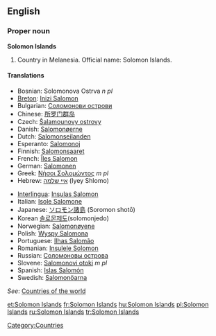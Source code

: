 {{wikipedia}}
==English==

===Proper noun===
'''Solomon Islands'''

# Country in Melanesia. Official name: Solomon Islands.

====Translations====
{{trans-top|A country in Melanesia}}
*Bosnian: Solomonova Ostrva ''n pl''
*[[Breton]]: [[Inizi Salomon]]
*Bulgarian: [[Соломонови острови]]
*Chinese: [[所罗门群岛]]
* Czech: [[Šalamounovy ostrovy]] {{m|p}}
*Danish: [[Salomonøerne]]
*Dutch: [[Salomonseilanden]]
*Esperanto: [[Salomonoj]]
*Finnish: [[Salomonsaaret]]
*French: [[Îles Salomon]]
*German: [[Salomonen]]
*Greek: [[Νήσοι Σολομώντος]] ''m pl''
*Hebrew: [[איי שלמה]] (Iyey Shlomo)
{{trans-mid}}
*[[Interlingua]]: [[Insulas Salomon]]
*Italian: [[Isole Salomone]]
*Japanese: [[ソロモン諸島]] (Soromon shotō)
*Korean [[솔로몬제도]](solomonjedo)
*Norwegian: [[Salomonøyene]]
*Polish: [[Wyspy Salomona]]
*Portuguese: [[Ilhas Salomão]]
*Romanian: [[Insulele Solomon]]
*Russian: [[Соломоновы острова]]
*Slovene: [[Salomonovi otoki]] ''m pl''
*Spanish: [[Islas Salomón]]
*Swedish: [[Salomonöarna]]
{{trans-bottom}}
''See'': [[Appendix:Countries of the world|Countries of the world]]

[[Category:Countries]]
[[et:Solomon Islands]]
[[fr:Solomon Islands]]
[[hu:Solomon Islands]]
[[pl:Solomon Islands]]
[[ru:Solomon Islands]]
[[tr:Solomon Islands]]